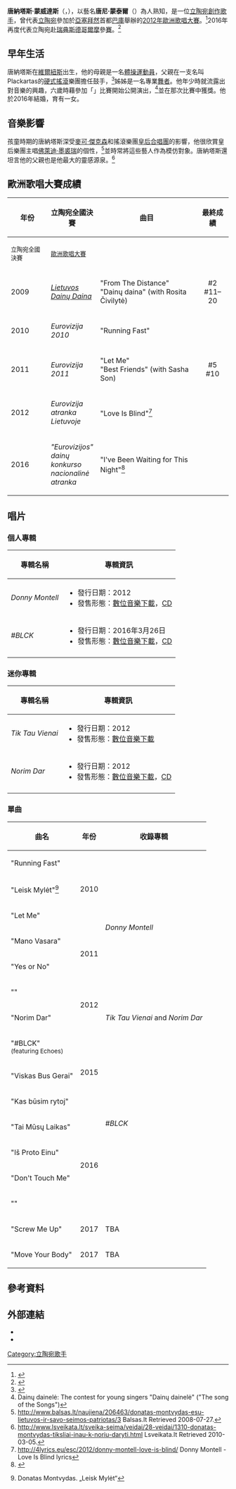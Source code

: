 {{Infobox musical artist <!-- For individuals; see Wikipedia:WikiProject_Musicians -->
| name            = 唐尼·蒙泰爾<br />{{lang|en|Donny Montell}}
| image           = ESC2016 - Lithuania Meet & Greet 08 (crop).jpg
| caption         = 唐尼·蒙泰爾在[[斯德哥爾摩|斯德哥爾摩]]（2016年）
| background      = 男歌手
| birth_name      = 唐納塔斯·蒙威達斯
| alias           = 唐尼·蒙泰爾
| birth_date      = {{Birth date and age|1987|10|22|df=yes}}
| death_date      =
| birth_place     = {{LTU}}[[維爾紐斯|維爾紐斯]]
| origin          = {{LTU}}
| genre           = [[流行_(音樂類型)|流行樂]]，[[靈魂樂|靈魂樂]]，[[節奏藍調|節奏藍調]]
| occupation      = [[創作歌手|創作歌手]]
| instrument      = 主唱、鋼琴
| years_active    = 2008年至今
| label           =
| website         = [https://www.facebook.com/donnymontellofficial Official Facebook page]
}}

'''唐納塔斯·蒙威達斯'''（{{lang-lt|'''Donatas Montvydas'''}}，{{bd|1987年|10月22日}}），以藝名'''唐尼·蒙泰爾'''（{{lang|en|'''Donny Montell'''}}）為人熟知，是一位[[立陶宛人|立陶宛]][[創作歌手|創作歌手]]，曾代表[[立陶宛|立陶宛]]參加於[[亞塞拜然|亞塞拜然]]首都[[巴庫|巴庫]]舉辦的[[2012年歐洲歌唱大賽|2012年歐洲歌唱大賽]]。<ref>{{cite web|last=Roxburgh|first=Gordon|url=http://www.eurovision.tv/page/news?id=lithuania_donny_montell_with_love_is_blind|title=Lithuania: Donny Montell with 'Love Is Blind'|publisher=[[歐洲廣播聯盟|European Broadcasting Union]]|website=eurovision.tv|date=3 March 2012|accessdate=3 March 2012|archive-date=2016-06-20|archive-url=https://web.archive.org/web/20160620145920/http://www.eurovision.tv/page/news?id=lithuania_donny_montell_with_love_is_blind|dead-url=no}}</ref>2016年再度代表立陶宛赴[[瑞典|瑞典]][[斯德哥爾摩|斯德哥爾摩]]參[[2016年歐洲歌唱大賽|賽]]。<ref>{{cite web|last=Leon|first=Jakov I.|title=It's Donny Montell for Lithuania!|url=http://www.eurovision.tv/page/news?id=its_donny_montell_for_lithuania|website=eurovision.tv|publisher=[[歐洲廣播聯盟|European Broadcasting Union]]|accessdate=12 March 2016|date=12 March 2016|archive-date=2016-06-20|archive-url=https://web.archive.org/web/20160620102933/http://www.eurovision.tv/page/news?id=its_donny_montell_for_lithuania|dead-url=no}}</ref>

== 早年生活 ==
唐納塔斯在[[維爾紐斯|維爾紐斯]]出生，他的母親是一名[[體操運動員|體操運動員]]，父親在一支名叫Plackartas的[[硬式搖滾|硬式搖滾]]樂團擔任鼓手，<ref>{{Cite web |url=http://www.last.fm/music/Plackartas |title=存档副本 |accessdate=2016-12-19 |archive-date=2016-03-10 |archive-url=https://web.archive.org/web/20160310054931/http://www.last.fm/music/Plackartas |dead-url=no }}</ref>姊姊是一名專業[[舞者|舞者]]。他年少時就流露出對音樂的興趣，六歲時藉參加「{{tsl|lt|Dainų dainelė|歌中之歌}}」比賽開始公開演出，<ref>Dainų dainelė: The contest for young singers "Dainų dainelė" ("The song of the Songs")</ref>並在那次比賽中獲獎。他於2016年結婚，育有一女。

== 音樂影響 ==
孩童時期的唐納塔斯深受[[麥可·傑克森|麥可·傑克森]]和搖滾樂團[[皇后合唱團|皇后合唱團]]的影響，他很欣賞皇后樂團主唱[[佛萊迪·墨裘瑞|佛萊迪·墨裘瑞]]的個性，<ref>http://www.balsas.lt/naujiena/206463/donatas-montvydas-esu-lietuvos-ir-savo-seimos-patriotas/3{{Dead link}} Balsas.lt Retrieved 2008-07-27.</ref>並時常將這些藝人作為模仿對象。唐納塔斯還坦言他的父親也是他最大的靈感源泉。<ref>http://www.lsveikata.lt/sveika-seima/veidai/28-veidai/1310-donatas-montvydas-tiksliai-inau-k-noriu-daryti.html {{Wayback|url=http://www.lsveikata.lt/sveika-seima/veidai/28-veidai/1310-donatas-montvydas-tiksliai-inau-k-noriu-daryti.html |date=20181004004449 }} Lsveikata.lt Retrieved 2010-03-05.</ref>

== 歐洲歌唱大賽成績 ==
{| class="wikitable"
! rowspan="2"| '''年份'''
! rowspan="2"| '''立陶宛全國決賽'''
! rowspan="2"| '''曲目'''
! colspan="2"| '''最終成績'''
|-
! width="75"|<small>立陶宛全國決賽</small>
! width="75"|<small>[[歐洲歌唱大賽|歐洲歌唱大賽]]</small>
|-
| rowspan="1"|2009
| ''[[立陶宛在歐洲歌唱大賽之歷年表現|Lietuvos Dainų Daina]]''
| "From The Distance" <br> "Dainų daina" (with Rosita Čivilytė)
| <center> #2 <br> #11–20
| <center> - <br>-
|-
| 2010
| ''Eurovizija 2010''
| "Running Fast"
|bgcolor="black" |<center>{{white|DSQ}}
| <center> -
|-
| rowspan="1"|2011
| ''Eurovizija 2011''
| "Let Me"<br>"Best Friends" (with Sasha Son)
| <center> #5<br>#10
| <center> -<br>-
|-
| 2012
| ''Eurovizija atranka Lietuvoje''
| "Love Is Blind"<ref>http://4lyrics.eu/esc/2012/donny-montell-love-is-blind/ {{Wayback|url=http://4lyrics.eu/esc/2012/donny-montell-love-is-blind/ |date=20120313123240 }} Donny Montell - Love Is Blind lyrics</ref>
| <center> {{Won}}
| <center> 14
|-
| 2016
| ''"Eurovizijos" dainų konkurso nacionalinė atranka''
| "I've Been Waiting for This Night"<ref>{{cite web|title=Įvertinkite Donato Montvydo „eurovizinę“ dainą ir klipą „I've Been Waiting For This Night“|url=http://www.15min.lt/zmones/naujiena/pramogos/muzika/ivertinkite-donato-montvydo-eurovizine-daina-ir-klipa-i-ve-been-waiting-for-this-night-28-550677|work={{tsl|en|15 min|15分鐘|''15 min''}}|date=4 December 2015|accessdate=21 December 2015|language=lt|archive-date=2015-12-25|archive-url=https://web.archive.org/web/20151225175241/http://www.15min.lt/zmones/naujiena/pramogos/muzika/ivertinkite-donato-montvydo-eurovizine-daina-ir-klipa-i-ve-been-waiting-for-this-night-28-550677|dead-url=no}}</ref>
| <center> {{Won}}
| <center> 9
|}

== 唱片 ==
=== 個人專輯 ===
{| class="wikitable plainrowheaders" style="text-align:center;"
|-
! scope="col"| 專輯名稱
! scope="col"| 專輯資訊
|-
! scope="row"| ''Donny Montell''
| 
* 發行日期：2012
* 發售形態：[[數位音樂下載|數位音樂下載]]，[[CD|CD]]
|-
! scope="row"| ''#BLCK''
| 
* 發行日期：2016年3月26日
* 發售形態：[[數位音樂下載|數位音樂下載]]，[[CD|CD]]
|-
|}

=== 迷你專輯 ===
{| class="wikitable plainrowheaders" style="text-align:center;"
|-
! scope="col"| 專輯名稱
! scope="col"| 專輯資訊
|-
! scope="row"| ''Tik Tau Vienai''
| 
* 發行日期：2012
* 發售形態：[[數位音樂下載|數位音樂下載]]
|-
! scope="row"| ''Norim Dar''
| 
* 發行日期：2012
* 發售形態：[[數位音樂下載|數位音樂下載]]，[[CD|CD]]
|-
|}

=== 單曲 ===
{| class="wikitable plainrowheaders" style="text-align:center;"
|-
! 曲名
! 年份
! 收錄專輯
|-
! scope="row"| "Running Fast"
| rowspan="3"| 2010
| rowspan="6"| ''Donny Montell''
|-
! scope="row"| "Leisk Mylėt"<ref>{{cite web |url=http://dainos.one.lt/en/lyrics/donatas-montvydas-leisk-mylet |title=存档副本 |accessdate=2016-12-19 |deadurl=yes |archiveurl=https://web.archive.org/web/20120508142402/http://dainos.one.lt/en/lyrics/donatas-montvydas-leisk-mylet |archivedate=2012-05-08 }} Donatas Montvydas. „Leisk Mylėt“</ref>
|-
! scope="row"| "Let Me"
|-
! scope="row"| "Mano Vasara"
| rowspan="2"| 2011
|-
! scope="row"| "Yes or No"
|-
! scope="row"| "{{tsl|en|Love Is Blind (Donny Montell song)|Love Is Blind}}"
| rowspan="2"| 2012
|-
! scope="row"| "Norim Dar"
| ''Tik Tau Vienai'' and ''Norim Dar''
|-
! scope="row"| "#BLCK"<br/><span style="font-size:85%;">(featuring Echoes)</span>
| rowspan="3"| 2015
| rowspan="7"| ''#BLCK''
|-
! scope="row"| "Viskas Bus Gerai" 
|-
! scope="row"| "Kas būsim rytoj" 
|-
! scope="row"| "Tai Mūsų Laikas" 
| rowspan="4"| 2016
|-
! scope="row"| "Iš Proto Einu" 
|-
! scope="row"| "Don't Touch Me"
|-
! scope="row"| "{{tsl|en|I've Been Waiting for This Night|I've Been Waiting for This Night}}"
|-
! scope="row"| "Screw Me Up" 
| rowspan="1"| 2017
| rowspan="1"| TBA
|-
! scope="row"| "Move Your Body"
| rowspan="5"| 2017
| rowspan="1"| TBA
|}

== 參考資料 ==
{{Reflist}}

== 外部連結 ==
* {{facebook|donnymontellofficial}}
* {{youtube|user=DonnyMontell}}
{{Commons category|Donny Montell}}

{{Authority control}}

{{DEFAULTSORT:Montell, Donny}}
[[Category:立陶宛歌手|Category:立陶宛歌手]]